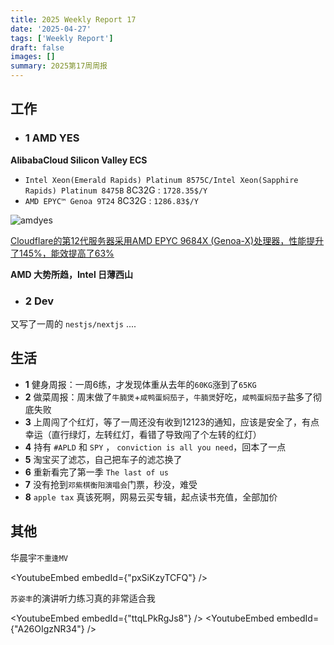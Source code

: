 ```yaml
---
title: 2025 Weekly Report 17
date: '2025-04-27'
tags: ['Weekly Report']
draft: false
images: []
summary: 2025第17周周报
---
```


<TOCInline toc={props.toc}/>

## 工作

- ### 1 AMD YES

**AlibabaCloud Silicon Valley ECS**

- `Intel Xeon(Emerald Rapids) Platinum 8575C/Intel Xeon(Sapphire Rapids) Platinum 8475B` 8C32G : `1728.35$/Y`
- `AMD EPYC™ Genoa 9T24` 8C32G : `1286.83$/Y`

![amdyes](/static/images/2025-w17/amdyes.png)

[Cloudflare的第12代服务器采用AMD EPYC 9684X (Genoa-X)处理器，性能提升了145%，能效提高了63%](https://blog.cloudflare.com/analysis-of-the-epyc-145-performance-gain-in-cloudflare-gen-12-servers/)

**AMD 大势所趋，Intel 日薄西山**

- ### 2 Dev

又写了一周的 `nestjs/nextjs` ....

## 生活

- **1** 健身周报：一周6练，才发现体重从去年的`60KG`涨到了`65KG`
- **2** 做菜周报：周末做了`牛腩煲`+`咸鸭蛋焖茄子`，`牛腩煲`好吃，`咸鸭蛋焖茄子`盐多了彻底失败
- **3** 上周闯了个红灯，等了一周还没有收到12123的通知，应该是安全了，有点幸运（直行绿灯，左转红灯，看错了导致闯了个左转的红灯）
- **4** 持有 `#APLD` 和 `SPY` ， `conviction is all you need`，回本了一点
- **5** 淘宝买了滤芯，自己把车子的滤芯换了
- **6** 重新看完了第一季 `The last of us`
- **7** 没有抢到`邓紫棋衡阳演唱会`门票，秒没，难受
- **8** `apple tax` 真该死啊，网易云买专辑，起点读书充值，全部加价


## 其他

华晨宇`不重逢MV`

<YoutubeEmbed embedId={"pxSiKzyTCFQ"} />


`苏姿丰`的演讲听力练习真的非常适合我

<YoutubeEmbed embedId={"ttqLPkRgJs8"} />
<YoutubeEmbed embedId={"A26OIgzNR34"} />